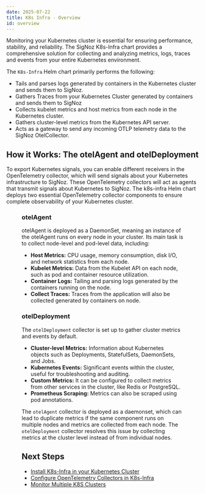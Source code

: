 ```yaml
---
date: 2025-07-22
title: K8s Infra - Overview
id: overview
---
```

Monitoring your Kubernetes cluster is essential for ensuring performance, stability, and reliability. The SigNoz K8s-Infra chart provides a comprehensive solution for collecting and analyzing metrics, logs, traces and events from your entire Kubernetes environment.


The `K8s-Infra` Helm chart primarily performs the following:

- Tails and parses logs generated by containers in the Kubernetes cluster and sends them to SigNoz.
- Gathers Traces from your Kubernetes Cluster generated by containers and sends them to SigNoz
- Collects kubelet metrics and host metrics from each node in the Kubernetes cluster.
- Gathers cluster-level metrics from the Kubernetes API server.
- Acts as a gateway to send any incoming OTLP telemetry data to the SigNoz OtelCollector.

## How it Works: The otelAgent and otelDeployment
To export Kubernetes signals, you can enable different receivers in the OpenTelemetry collector, which will send signals about your Kubernetes infrastructure to SigNoz. These OpenTelemetry collectors will act as agents that transmit signals about Kubernetes to SigNoz.
The k8s-infra Helm chart deploys two essential OpenTelemetry collector components to ensure complete observability of your Kubernetes cluster.

<Figure src="/img/docs/k8s-infra-otel-agent-arch.webp" alt="otel instances in k8s-infra monitoring" caption="k8s-infra chart" />


### otelAgent
otelAgent is deployed as a DaemonSet, meaning an instance of the otelAgent runs on every node in your cluster. Its main task is to collect node-level and pod-level data, including:

- **Host Metrics:** CPU usage, memory consumption, disk I/O, and network statistics from each node.
- **Kubelet Metrics:** Data from the Kubelet API on each node, such as pod and container resource utilization.
- **Container Logs:** Tailing and parsing logs generated by the containers running on the node.
- **Collect Traces:** Traces from the application will also be collected generated by containers on node.


### otelDeployment

The `otelDeployment` collector is set up to gather cluster metrics and events by default.

- **Cluster-level Metrics:** Information about Kubernetes objects such as Deployments, StatefulSets, DaemonSets, and Jobs.
- **Kubernetes Events:** Significant events within the cluster, useful for troubleshooting and auditing.
- **Custom Metrics:** It can be configured to collect metrics from other services in the cluster, like Redis or PostgreSQL.
- **Prometheus Scraping:** Metrics can also be scraped using pod annotations.

The `otelAgent` collector is deployed as a daemonset, which can lead to duplicate metrics if the same component runs on multiple nodes and metrics are collected from each node. The `otelDeployment` collector resolves this issue by collecting metrics at the cluster level instead of from individual nodes.

## Next Steps 
- [Install K8s-Infra in your Kubernetes Cluster](/docs/collection-agents/k8s/k8s-infra/install-k8s-infra)
- [Configure OpenTelemetry Collectors in K8s-Infra](/docs/collection-agents/k8s/k8s-infra/configure-k8s-infra)
- [Monitor Multiple K8S Clusters](/docs/collection-agents/k8s/k8s-infra/user-guides/k8s-infra-multi-cluster)
